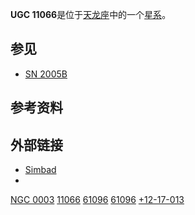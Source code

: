 {{Infobox Galaxy
| name = UGC 11066
| image =<!-- Deleted image removed:  [[Image:UGC_11066.jpg|250px]] -->
| caption = UGC 11066 on [[Digitized_Sky_Survey|DSS2]], 2.4′ view
| credit = [[帕洛马天文台|帕洛马天文台]]/[[STScI|STScI]]/[[WikiSky|WikiSky]]
| epoch = [[J2000|J2000]]
| ra = {{RA|17|54|52.76}}<ref name="ned">{{cite web
  | title=NASA/IPAC Extragalactic Database
  | work=Results for
  | url=http://nedwww.ipac.caltech.edu/
  | accessdate=2006-11-04
  | archive-date=2011-05-14
  | archive-url=https://web.archive.org/web/20110514100451/http://nedwww.ipac.caltech.edu/
  | dead-url=no
  }}</ref>
| dec = {{DEC|+71|32|26.5}}<ref name="ned" />
| constellation name = [[天龙座|天龙座]]
| z =  0.014393 ± 0.000020 
| dist_ly = 100 [[Mly|Mly]]
| type = SB<ref name="ned" />
| appmag_v = 15.5<ref name="ned" />
| size_v = 1.348' × 0.794'<ref name="ned" />
| notes =
| names = [[Morphological_Catalogue_of_Galaxies|MCG]]+12-17-013, [[弗里茨·兹威基#星系和星系團目錄|Z]] 1755.7+7133, [[Lyon-Meudon_Extragalactic_Database|LEDA]] 61096, [[弗里茨·兹威基#星系和星系團目錄|Z]] 340-26 <ref name="ned" />
}}

'''UGC 11066'''是位于[[天龙座|天龙座]]中的一个[[星系|星系]]。 

==参见==
* [[SN_2005B|SN 2005B]]

==参考资料==
{{reflist}}

==外部链接==
* [http://simbad.u-strasbg.fr/simbad/sim-id?protocol=html&Ident=UGC+11066&NbIdent=1&Radius=2&Radius.unit=arcmin&submit=submit+id Simbad] {{Wayback|url=http://simbad.u-strasbg.fr/simbad/sim-id?protocol=html&Ident=UGC+11066&NbIdent=1&Radius=2&Radius.unit=arcmin&submit=submit+id |date=20181020015631 }}
* {{WikiSky}}
{{Sky|17|54|52.76|+|71|32|26.5|100000000}}
[[Category:天龙座|NGC 0003]]
[[Category:UGC天体|11066]]
[[Category:PGC天体|61096]]
[[Category:LEDA天体|61096]]
[[Category:MCG天体|+12-17-013]]

{{galaxy-stub}}